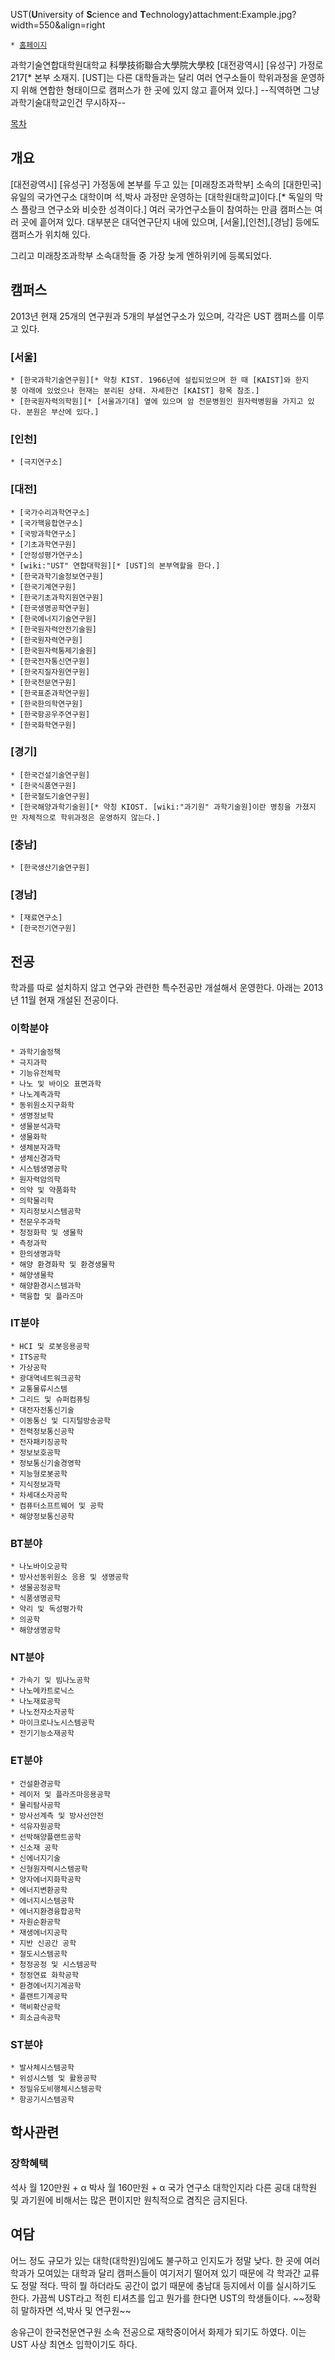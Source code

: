 UST('''U'''niversity of '''S'''cience and '''T'''echnology)attachment:Example.jpg?width=550&align=right

 * [http://www.ust.ac.kr 홈페이지]

과학기술연합대학원대학교
科學技術聯合大學院大學校
[대전광역시] [유성구] 가정로 217[* 본부 소재지. [UST]는 다른 대학들과는 달리 여러 연구소들이 학위과정을 운영하지 위해 연합한 형태이므로 캠퍼스가 한 곳에 있지 않고 흩어져 있다.]
--직역하면 그냥 과학기술대학교인건 무시하자--

[[목차]]

== 개요 ==
[대전광역시] [유성구] 가정동에 본부를 두고 있는 [미래창조과학부] 소속의 [대한민국] 유일의 국가연구소 대학이며 석,박사 과정만 운영하는 [대학원대학교]이다.[* 독일의 막스 플랑크 연구소와 비슷한 성격이다.] 여러 국가연구소들이 참여하는 만큼 캠퍼스는 여러 곳에 흩어져 있다. 대부분은 대덕연구단지 내에 있으며, [서울],[인천],[경남] 등에도 캠퍼스가 위치해 있다.

그리고 미래창조과학부 소속대학들 중 가장 늦게 엔하위키에 등록되었다.

== 캠퍼스 ==
2013년 현재 25개의 연구원과 5개의 부설연구소가 있으며, 각각은 UST 캠퍼스를 이루고 있다.
=== [서울] ===
 * [한국과학기술연구원][* 약칭 KIST. 1966년에 설립되었으며 한 때 [KAIST]와 한지붕 아래에 있었으나 현재는 분리된 상태. 자세한건 [KAIST] 항목 참조.]
 * [한국원자력의학원][* [서울과기대] 옆에 있으며 암 전문병원인 원자력병원을 가지고 있다. 분원은 부산에 있다.]
=== [인천] ===
 * [극지연구소]
=== [대전] ===
 * [국가수리과학연구소]
 * [국가핵융합연구소]
 * [국방과학연구소]
 * [기초과학연구원]
 * [안정성평가연구소]
 * [wiki:"UST" 연합대학원][* [UST]의 본부역할을 한다.]
 * [한국과학기술정보연구원]
 * [한국기계연구원]
 * [한국기초과학지원연구원]
 * [한국생명공학연구원]
 * [한국에너지기술연구원]
 * [한국원자력안전기술원]
 * [한국원자력연구원]
 * [한국원자력통제기술원]
 * [한국전자통신연구원]
 * [한국지질자원연구원]
 * [한국천문연구원]
 * [한국표준과학연구원]
 * [한국한의학연구원]
 * [한국항공우주연구원]
 * [한국화학연구원]
=== [경기] ===
 * [한국건설기술연구원]
 * [한국식품연구원]
 * [한국철도기술연구원]
 * [한국해양과학기술원][* 약칭 KIOST. [wiki:"과기원" 과학기술원]이란 명칭을 가졌지만 자체적으로 학위과정은 운영하지 않는다.]
=== [충남] ===
 * [한국생산기술연구원]
=== [경남] ===
 * [재료연구소]
 * [한국전기연구원]


== 전공 ==
학과를 따로 설치하지 않고 연구와 관련한 특수전공만 개설해서 운영한다.
아래는 2013년 11월 현재 개설된 전공이다.
=== 이학분야 ===
 * 과학기술정책
 * 극지과학
 * 기능유전체학
 * 나노 및 바이오 표면과학
 * 나노계측과학
 * 동위원소지구화학
 * 생명정보학
 * 생물분석과학
 * 생물화학
 * 생체분자과학
 * 생체신경과학
 * 시스템생명공학
 * 원자력암의학
 * 의약 및 약품화학
 * 의학물리학
 * 지리정보시스템공학
 * 천문우주과학
 * 청정화학 및 생물학
 * 측정과학
 * 한의생명과학
 * 해양 환경화학 및 환경생물학
 * 해양생물학
 * 해양환경시스템과학
 * 핵융합 및 플라즈마
=== IT분야 ===
 * HCI 및 로봇응용공학
 * ITS공학
 * 가상공학
 * 광대역네트워크공학
 * 교통물류시스템
 * 그리드 및 슈퍼컴퓨팅
 * 대전자전통신기술
 * 이동통신 및 디지털방송공학
 * 전력정보통신공학
 * 전자패키징공학
 * 정보보호공학
 * 정보통신기술경영학
 * 지능형로봇공학
 * 지식정보과학
 * 차세대소자공학
 * 컴퓨터소프트웨어 및 공학
 * 해양정보통신공학
=== BT분야 ===
 * 나노바이오공학
 * 방사선동위원소 응용 및 생명공학
 * 생물공정공학
 * 식품생명공학
 * 약리 및 독성평가학
 * 의공학
 * 해양생명공학
=== NT분야 ===
 * 가속기 및 빔나노공학
 * 나노메카트로닉스
 * 나노재료공학
 * 나노전자소자공학
 * 마이크로나노시스템공학
 * 전기기능소재공학
=== ET분야 ===
 * 건설환경공학
 * 레이저 및 플라즈마응용공학
 * 물리탐사공학
 * 방사선계측 및 방사선안전
 * 석유자원공학
 * 선박해양플랜트공학
 * 신소재 공학
 * 신에너지기술
 * 신형원자력시스템공학
 * 양자에너지화학공학
 * 에너지변환공학
 * 에너지시스템공학
 * 에너지환경융합공학
 * 자원순환공학
 * 재생에너지공학
 * 지반 신공간 공학
 * 철도시스템공학
 * 청정공정 및 시스템공학
 * 청정연료 화학공학
 * 환경에너지기계공학
 * 플랜트기계공학
 * 핵비확산공학
 * 희소금속공학
=== ST분야 ===
 * 발사체시스템공학
 * 위성시스템 및 활용공학
 * 정밀유도비행체시스템공학
 * 항공기시스템공학


== 학사관련 ==
=== 장학혜택 ===
석사 월 120만원 + α
박사 월 160만원 + α
국가 연구소 대학인지라 다른 공대 대학원 및 과기원에 비해서는 많은 편이지만 원칙적으로 겸직은 금지된다.
== 여담 ==
어느 정도 규모가 있는 대학(대학원)임에도 불구하고 인지도가 정말 낮다. 한 곳에 여러 학과가 모여있는 대학과 달리 캠퍼스들이 여기저기 떨어져 있기 때문에 각 학과간 교류도 정말 적다. 딱히 뭘 하더라도 공간이 없기 때문에 충남대 등지에서 이를 실시하기도 한다. 가끔씩 UST라고 적힌 티셔츠를 입고 뭔가를 한다면 UST의 학생들이다. ~~정확히 말하자면 석,박사 및 연구원~~

송유근이 한국천문연구원 소속 전공으로 재학중이어서 화제가 되기도 하였다. 이는 UST 사상 최연소 입학이기도 하다.
